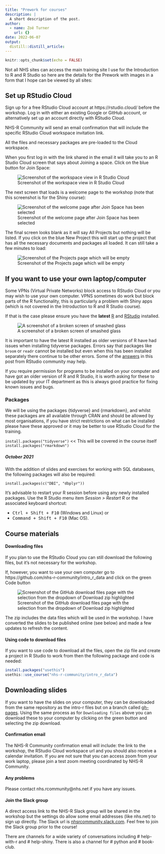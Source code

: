 ```yaml
---
title: "Prework for courses"
description: |
  A short description of the post.
author:
  - name: Zoë Turner
    url: {}
date: 2022-06-07
output:
  distill::distill_article:
---
```



```r
knitr::opts_chunk$set(echo = FALSE)
```

Not all NHS sites can access the main training site I use for the Introduction to R and R Studio so here are the details for the Prework with images in a form that I hope can be viewed by all sites:

## Set up RStudio Cloud

Sign up for a free RStudio Cloud account at https://rstudio.cloud/ before the workshop. Log in with either an existing Google or GitHub account, or alternatively set up an account directly with RStudio Cloud.

NHS-R Community will send an email confirmation that will include the specific RStudio Cloud workspace invitation link. 

All the files and necessary packages are pre-loaded to the Cloud workspace.

When you first log in with the link shared in the email it will take you to an R Studio Cloud screen that says about Joining a space. Click on the blue button for Join Space:

![Screenshot of the workspace view in R Studio Cloud](rstudio-cloud.PNG)

The next screen that loads is a welcome page to the workshop (note that this screenshot is for the Shiny course):

![Screenshot of the welcome page after Join Space has been selected](welcome-to-workspace.PNG)

The final screen looks blank as it will say All Projects but nothing will be listed. If you click on the blue New Project this will start up the project that has all the necessary documents and packages all loaded. It can still take a few minutes to load:

![Screenshot of the Projects page which will be empty](project.PNG)

## If you want to use your own laptop/computer

Some VPNs (Virtual Private Networks) block access to RStudio Cloud or you may wish to use your own computer. VPNS sometimes do work but block parts of the R functionality, this is particularly a problem with Shiny apps (which is not covered in the Introduction to R and R Studio course).

If that is the case please ensure you have the **latest** [R](https://www.r-project.org/) and [RStudio](https://rstudio.com/products/rstudio/download/) installed. 

![A screenshot of a broken screen of smashed glass](broken.PNG)

It is important to have the latest R installed as older versions of R have had issues when installing tidyverse packages. Errors say that packages like `broom` or `readr` cannot be installed but even when this has been installed separately there continue to be other errors. Some of the [answers](https://community.rstudio.com/t/having-trouble-installing-and-loading-tidyverse-readr-no-hms-package/11268/7) in this post from RStudio community may help. 

If you require permission for programs to be installed on your computer and have got an older version of R and R Studio, it is worth asking for these to be updated by your IT department as this is always good practice for fixing known issues and bugs. 

### Packages

We will be using the packages {tidyverse} and {rmarkdown}, and whilst these packages are all available through CRAN and should be allowed by most organisations, if you have strict restrictions on what can be installed please have these approved or it may be better to use RStudio Cloud for the training.

`install.packages("tidyverse")` << This will be covered in the course itself
`install.packages("rmarkdown")`

##### October 2021

With the addition of slides and exercises for working with SQL databases, the following packages will also be required:

`install.packages(c("DBI", "dbplyr"))`


It's advisable to restart your R session before using any newly installed packages. Use the R Studio menu item *Session > Restart R* or the associated keyboard shortcut:

+ <kbd>Ctrl + Shift + F10</kbd> (Windows and Linux) or
+ <kbd>Command + Shift + F10</kbd> (Mac OS). 

## Course materials

#### Downloading files

If you plan to use the RStudio Cloud you can still download the following files, but it's not necessary for the workshop. 

If, however, you want to use your own computer go to https://github.com/nhs-r-community/intro_r_data and click on the green <kdb>Code</kbd> button

  ![Screenshot of the GitHub download files page with the selection from the dropdown of Download zip highlighted](github-download-files.PNG)
  
The zip includes the data files which will be used in the workshop. I have converted the slides to be published online (see below) and made a few updates to refresh the content. 

#### Using code to download files

If you want to use code to download all the files, open the zip file and create a project in R Studio to work from then the following package and code is needed:
  
``` r
install.packages("usethis")
usethis::use_course("nhs-r-community/intro_r_data")
```

## Downloading slides

If you want to have the slides on your computer, they can be downloaded from the same repository as the intro-r files but on a branch called [gh-pages](https://github.com/nhs-r-community/intro_r/tree/gh-pages). Using the same process as for `Downloading files` above you can download these to your computer by clicking on the green button and selecting the zip download.

#### Confirmation email

The NHS-R Community confirmation email will include: the link to the workshop, the RStudio Cloud workspace url and you should also receive a calendar invitation. If you are not sure that you can access zoom from your work laptop, please join a test zoom meeting coordinated by NHS-R Community.

#### Any problems

Please contact nhs.rcommunity@nhs.net if you have any issues.

#### Join the Slack group

A direct access link to the NHS-R Slack group will be shared in the workshop but the settings do allow some email addresses (like nhs.net) to sign up directly. The Slack url is [nhsrcommunity.slack.com](https://nhsrcommunity.slack.com/). Feel free to join the Slack group prior to the course!

There are channels for a wide variety of conversations including # help-with-r and # help-shiny. There is also a channel for # python and # book-club. 



